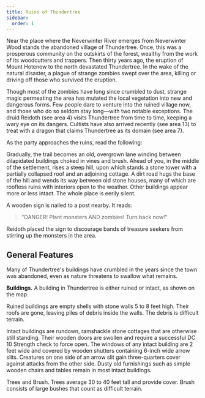```yaml
---
title: Ruins of Thundertree
sidebar:
  order: 1
---
```



Near the place where the Neverwinter River emerges from Neverwinter Wood stands the abandoned village of Thundertree. Once, this was a prosperous community on the outskirts of the forest, wealthy from the work of its woodcutters and trappers. Then thirty years ago, the eruption of Mount Hotenow to the north devastated Thundertree. In the wake of the natural disaster, a plague of strange zombies swept over the area, killing or driving off those who survived the eruption.

Though most of the zombies have long since crumbled to dust, strange magic permeating the area has mutated the local vegetation into new and dangerous forms. Few people dare to venture into the ruined village now, and those who do so seldom stay long—with two notable exceptions. The druid Reidoth (see area 4) visits Thundertree from time to time, keeping a wary eye on its dangers. Cultists have also arrived recently (see area 13) to treat with a dragon that claims Thundertree as its domain (see area 7).

As the party approaches the ruins, read the following:

<Aside title="Flavour Text">
Gradually, the trail becomes an old, overgrown lane winding between dilapidated buildings choked in vines and brush. Ahead of you, in the middle of the settlement, rises a steep hill, upon which stands a stone tower with a partially collapsed roof and an adjoining cottage. A dirt road hugs the base of the hill and wends its way between old stone houses, many of which are roofless ruins with interiors open to the weather. Other buildings appear more or less intact. The whole place is eerily silent.

A wooden sign is nailed to a post nearby. It reads: 
> "DANGER! Plant monsters AND zombies! Turn back now!"

</Aside>

Reidoth placed the sign to discourage bands of treasure seekers from stirring up the monsters in the area.

## General Features
Many of Thundertree's buildings have crumbled in the years since the town was abandoned, even as nature threatens to swallow what remains.

**Buildings.** A building in Thundertree is either ruined or intact, as shown on the map.

Ruined buildings are empty shells with stone walls 5 to 8 feet high. Their roofs are gone, leaving piles of debris inside the walls. The debris is difficult terrain.

Intact buildings are rundown, ramshackle stone cottages that are otherwise still standing. Their wooden doors are swollen and require a successful DC 10 Strength check to force open. The windows of any intact building are 2 feet wide and covered by wooden shutters containing 6-inch wide arrow slits. Creatures on one side of an arrow slit gain three-quarters cover against attacks from the other side. Dusty old furnishings such as simple wooden chairs and tables remain in most intact buildings.

Trees and Brush. Trees average 30 to 40 feet tall and provide cover. Brush consists of large bushes that count as difficult terrain.